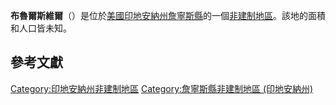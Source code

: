 {{noteTA
|G1=USState
|G2=地名
|G3=Unit
}}
{{Infobox settlement
|official_name            = 布魯爾斯維爾
|native_name = Brewersville
|settlement_type          = [[非建制地區|非建制地區]]
|image_skyline            = 
|imagesize                = 
|pushpin_map              = USA Indiana
|pushpin_label            = 布魯爾斯維爾
|pushpin_label_position   = top
|pushpin_map_caption      = 布魯爾斯維爾在印地安納州的位置
|subdivision_type         = [[世界政區索引|國家]]
|subdivision_type1        = [[美国州份|州份]]
|subdivision_type2        = [[印地安納州行政区划|縣]]
|subdivision_name         = [[美国|美国]]
|subdivision_name1        = [[印地安納州|印地安納州]]
|subdivision_name2        = [[詹寧斯縣_(印地安納州)|詹寧斯縣]]
|elevation_ft             = 699
|elevation_m              = 213
|area_total_km2           = 
|area_total_sq_mi         = 
|area_land_km2            = 
|area_land_sq_mi          = 
|area_water_km2           = 
|area_water_sq_mi         = 
|population_as_of         = 2010
|population_footnotes     = 
|population_total         = 
|population_metro         = 
|population_density_km2   = auto
|population_density_sq_mi = auto
|timezone                 = [[北美东部时区|北美东部时区]]
|utc_offset               = -5
|coordinates              = {{coord|39|05|04|N|85|36|42|W|display=inline,title}}
| coor_pinpoint           = 
| coordinates_footnotes   = 
|timezone_DST             = EDT
|utc_offset_DST           = -4
|postal_code_type         = [[美國郵區編號|郵區編號]]
|postal_code              = 47265
|area_code                = {{link-en|电话区号812|Area code 812|812}}
|blank_name = [[地名信息系统|GNIS ID]]
|blank_info = 431498<ref name="GNIS">{{cite gnis|431498|Brewersville}}</ref>
}}
'''布魯爾斯維爾'''（{{lang-en|Brewersville}}）是位於[[美國|美國]][[印地安納州|印地安納州]][[詹寧斯縣_(印地安納州)|詹寧斯縣]]的一個[[非建制地區|非建制地區]]。該地的面積和人口皆未知。

== 參考文獻 ==
{{reflist}}

{{詹寧斯縣 (印地安納州)}}

{{DEFAULTSORT:Brewersville}}
[[Category:印地安納州非建制地區|Category:印地安納州非建制地區]]
[[Category:詹寧斯縣非建制地區_(印地安納州)|Category:詹寧斯縣非建制地區 (印地安納州)]]

{{Indiana-geo-stub}}